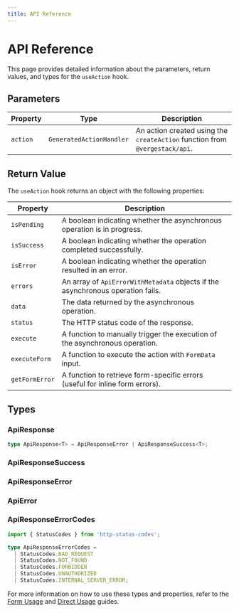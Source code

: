 ```yaml
---
title: API Reference
---
```



# API Reference

This page provides detailed information about the parameters, return values, and types for the `useAction` hook.

## Parameters

| Property | Type                     | Description                                                                 |
| -------- | ------------------------ | --------------------------------------------------------------------------- |
| `action` | `GeneratedActionHandler` | An action created using the `createAction` function from `@vergestack/api`. |

## Return Value

The `useAction` hook returns an object with the following properties:

| Property       | Description                                                                     |
| -------------- | ------------------------------------------------------------------------------- |
| `isPending`    | A boolean indicating whether the asynchronous operation is in progress.         |
| `isSuccess`    | A boolean indicating whether the operation completed successfully.              |
| `isError`      | A boolean indicating whether the operation resulted in an error.                |
| `errors`       | An array of `ApiErrorWithMetadata` objects if the asynchronous operation fails. |
| `data`         | The data returned by the asynchronous operation.                                |
| `status`       | The HTTP status code of the response.                                           |
| `execute`      | A function to manually trigger the execution of the asynchronous operation.     |
| `executeForm`  | A function to execute the action with `FormData` input.                         |
| `getFormError` | A function to retrieve form-specific errors (useful for inline form errors).    |

## Types

### ApiResponse

```ts
type ApiResponse<T> = ApiResponseError | ApiResponseSuccess<T>;
```

### ApiResponseSuccess

<AutoTypeTable path="content/types.ts" name="ApiResponseSuccess" />

### ApiResponseError

<AutoTypeTable path="content/types.ts" name="ApiResponseError" />

### ApiError

<AutoTypeTable path="content/types.ts" name="ApiError" />

### ApiResponseErrorCodes

```ts file="responses.ts"
import { StatusCodes } from 'http-status-codes';

type ApiResponseErrorCodes =
  | StatusCodes.BAD_REQUEST
  | StatusCodes.NOT_FOUND
  | StatusCodes.FORBIDDEN
  | StatusCodes.UNAUTHORIZED
  | StatusCodes.INTERNAL_SERVER_ERROR;
```

For more information on how to use these types and properties, refer to the [Form Usage](./form-usage) and [Direct Usage](./direct-usage) guides.
